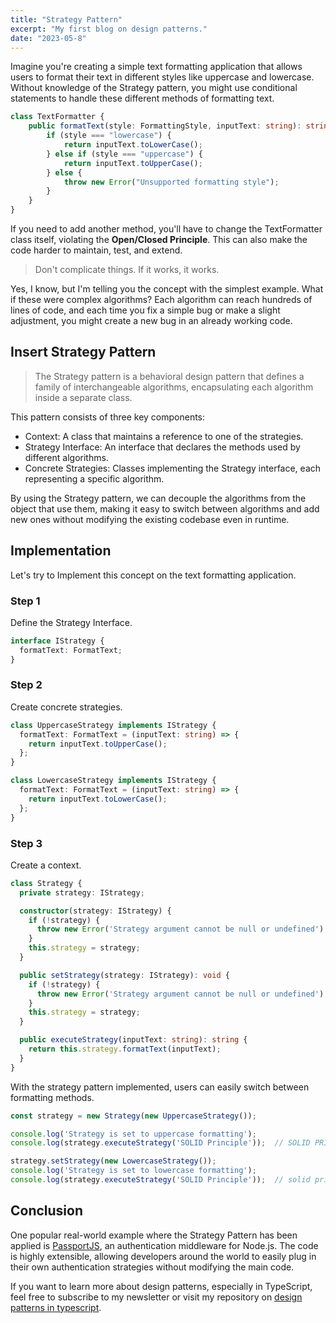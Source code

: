 ```yaml
---
title: "Strategy Pattern"
excerpt: "My first blog on design patterns."
date: "2023-05-8"
---
```


Imagine you're creating a simple text formatting application that allows users to format their text in different styles like uppercase and lowercase. Without knowledge of the Strategy pattern, you might use conditional statements to handle these different methods of formatting text.

```typescript
class TextFormatter {
    public formatText(style: FormattingStyle, inputText: string): string {
        if (style === "lowercase") {
            return inputText.toLowerCase();
        } else if (style === "uppercase") {
            return inputText.toUpperCase();
        } else {
            throw new Error("Unsupported formatting style");
        }
    }
}
```

If you need to add another method, you'll have to change the TextFormatter class itself, violating the **Open/Closed Principle**. This can also make the code harder to maintain, test, and extend.

> Don't complicate things. If it works, it works.

Yes, I know, but I'm telling you the concept with the simplest example. What if these were complex algorithms? Each algorithm can reach hundreds of lines of code, and each time you fix a simple bug or make a slight adjustment, you might create a new bug in an already working code. 


## Insert Strategy Pattern


> The Strategy pattern is a behavioral design pattern that defines a family of interchangeable algorithms, encapsulating each algorithm inside a separate class.

This pattern consists of three key components:
- Context: A class that maintains a reference to one of the strategies.
- Strategy Interface: An interface that declares the methods used by different algorithms.
- Concrete Strategies: Classes implementing the Strategy interface, each representing a specific algorithm.

By using the Strategy pattern, we can decouple the algorithms from the object that use them, making it easy to switch between algorithms and add new ones without modifying the existing codebase even in runtime.


## Implementation

Let's try to Implement this concept on the text formatting application.

### Step 1

Define the Strategy Interface.

```typescript
interface IStrategy {
  formatText: FormatText;
}
```


### Step 2

Create concrete strategies.

```typescript
class UppercaseStrategy implements IStrategy {
  formatText: FormatText = (inputText: string) => {
    return inputText.toUpperCase();
  };
}

class LowercaseStrategy implements IStrategy {
  formatText: FormatText = (inputText: string) => {
    return inputText.toLowerCase();
  };
}
```


### Step 3 

Create a context.

```typescript
class Strategy {
  private strategy: IStrategy;

  constructor(strategy: IStrategy) {
    if (!strategy) {
      throw new Error('Strategy argument cannot be null or undefined');
    }
    this.strategy = strategy;
  }

  public setStrategy(strategy: IStrategy): void {
    if (!strategy) {
      throw new Error('Strategy argument cannot be null or undefined');
    }
    this.strategy = strategy;
  }

  public executeStrategy(inputText: string): string {
    return this.strategy.formatText(inputText);
  }
}
```

With the strategy pattern implemented, users can easily switch between formatting methods.

```typescript
const strategy = new Strategy(new UppercaseStrategy());

console.log('Strategy is set to uppercase formatting');
console.log(strategy.executeStrategy('SOLID Principle'));  // SOLID PRINCIPLE

strategy.setStrategy(new LowercaseStrategy());
console.log('Strategy is set to lowercase formatting');
console.log(strategy.executeStrategy('SOLID Principle'));  // solid principle 
```

## Conclusion

One popular real-world example where the Strategy Pattern has been applied is [PassportJS](https://github.com/jaredhanson/passport), an authentication middleware for Node.js. The code is highly extensible, allowing developers around the world to easily plug in their own authentication strategies without modifying the main code.

If you want to learn more about design patterns, especially in TypeScript, feel free to subscribe to my newsletter or visit my repository on [design patterns in typescript](https://github.com/condinoaljoseph/design-patterns-typescript/).